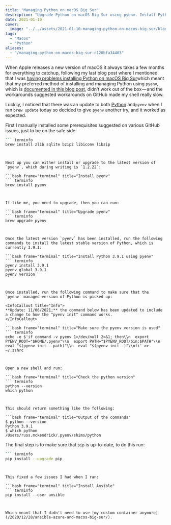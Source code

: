 ```yaml
---
title: "Managing Python on macOS Big Sur"
description: "Upgrade Python on macOS Big Sur using pyenv. Install Python 3.9.1 and update pip for smoother management."
date: 2021-01-10
cover:
  image: "../../assets/2021-01-10-managing-python-on-macos-big-sur/blog-cover-2021-01-10-managing-python-on-macos-big-sur.png"
tags:
  - "Macos"
  - "Python"
aliases:
  - "/managing-python-on-macos-big-sur-c120bfa34403"
---
```


When Apple releases a new version of macOS it always takes a few months for everything to catchup, following my last blog post where I mentioned that I was [having problems installing Python on macOS Big Sur](https://www.mediaglasses.blog/2020/12/28/ansible-azure-and-macos-big-sur/)which meant that my preferred method of installing and managing Python using `pyenv`, which is [documented in this blog post](https://www.mediaglasses.blog/2019/12/29/upgrade-python-on-macos/), didn't work out of the box — and the workarounds suggested workarounds on GitHub made my shell really slow.

Luckily, I noticed that there was an update to both [Python](https://www.python.org/downloads/release/python-391/) and`pyenv` when I ran `brew update` today so decided to give `pyenv` another try, and it worked as expected.

First I manually installed some prerequisites suggested on various GitHub issues, just to be on the safe side:

```bash frame="terminal" title="Install some prerequisites"
``` terminfo
brew install zlib sqlite bzip2 libiconv libzip
```
```


Next up you can either install or upgrade to the latest version of `pyenv`, which during writing is `1.2.22`:

```bash frame="terminal" title="Install pyenv"
``` terminfo
brew install pyenv
```
```


If like me, you need to upgrade, then you can run:

```bash frame="terminal" title="Upgrade pyenv"
``` terminfo
brew upgrade pyenv
```
```


Once the latest version `pyenv` has been installed, run the following commands to install the latest stable version of Python, which is currently 3.9.1:

```bash frame="terminal" title="Install Python 3.9.1 using pyenv"
``` terminfo
pyenv install 3.9.1
pyenv global 3.9.1
pyenv version
```
```


Once installed, run the following command to make sure that the `pyenv` managed version of Python is picked up:

<InfoCallout title="Info">
**Update: 11/06/2021;** the command below has been updated to include a change to how the "pyenv init" command works.
</InfoCallout>

```bash frame="terminal" title="Make sure the pyenv version is used"
``` terminfo
echo -e $'if command -v pyenv 1>/dev/null 2>&1; then\\n  export PYENV_ROOT="$HOME/.pyenv"\\n  export PATH="$PYENV_ROOT/bin:$PATH"\\n  eval "$(pyenv init --path)"\\n  eval "$(pyenv init -)"\\nfi' >> ~/.zshrc
```
```


Open a new shell and run:

```bash frame="terminal" title="Check the python version"
``` terminfo
python --version
which python
```
```


This should return something like the following:

```bash frame="terminal" title="Output of the commands"
$ python --version
Python 3.9.1
$ which python
/Users/russ.mckendrick/.pyenv/shims/python
```


The final step is to make sure that `pip` is up-to-date, to do this run:

```bash frame="terminal" title="Update pip"
``` terminfo
pip install --upgrade pip
```
```


This fixed a few issues I had when I ran:

```bash frame="terminal" title="Install Ansible"
``` terminfo
pip install --user ansible
```
```


Which meant that I didn't need to use [my custom container anymore](/2020/12/28/ansible-azure-and-macos-big-sur/).
